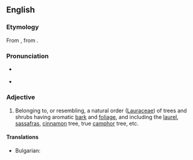 ==English==

===Etymology===
From {{m|mul|Lauraceae}}, from {{etyl|la|en}} {{m|la|laurus||laurel}}.

===Pronunciation===
* {{a|US}} {{IPA|en|/ˌlɔɹˈeɪ.ʃəs/}}
* {{rhymes|en|eɪʃəs}}

===Adjective===
{{en-adj}}

# {{lb|en|botany}} Belonging to, or resembling, a natural order ([[Lauraceae]]) of trees and shrubs having aromatic [[bark]] and [[foliage]], and including the [[laurel]], [[sassafras]], [[cinnamon]] tree, true [[camphor]] tree, etc.
====Translations====
{{trans-top|[[Lauraceae]]}}
* Bulgarian: {{t|bg|лавров}}
{{trans-mid}}

{{trans-bottom}}